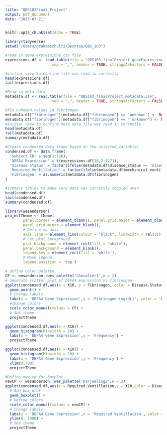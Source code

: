 ```yaml
---
title: "QBS103Final_Project"
output: pdf_document
date: "2023-07-21"
---
```


```r
knitr::opts_chunk$set(echo = TRUE)
```

```r
library(tidyverse)
setwd("/Users/grahamschultz/Desktop/QBS_103")
```

```r
#read in gene expressions csv file
expressions.df <- read.table(file = "QBS103_finalProject_geneExpression.csv",
                     sep = ",", header = TRUE, stringsAsFactors = FALSE, na.strings = c("unknown"," unknown"))

#initial view to confirm file was read in correctly
head(expressions.df)
tail(expressions.df)
```

```r
#Read in meta data
metadata.df <- read.table(file = "QBS103_finalProject_metadata.csv",
                     sep = ",", header = TRUE, stringsAsFactors = FALSE)

#fix nuknown values in fibrinogen
metadata.df["fibrinogen"][metadata.df["fibrinogen"] == "unknown"] <- NA
metadata.df["fibrinogen"][metadata.df["fibrinogen"] == " unknown"] <- NA
#Iniital view to confirm meta data file was read in correctly
head(metadata.df)
tail(metadata.df)
summary(metadata.df)
```


```r
#Create condensed data frame based on the selected variables
condensed.df <- data.frame(
  'Subject ID' = seq(1:126),
  'DEFA4 Expression' = t(expressions.df[10,2:127]),
  'Disease Status' = factor(ifelse(metadata.df$disease_status == 'disease state: non-COVID-19','Negative','Positive')),
  'Required Ventillation' = factor(ifelse(metadata.df$mechanical_ventilation == ' yes','Yes','No')),
  'Fibrinogen' = as.numeric(metadata.df$fibrinogen)
)

#summary tables to make sure data was correctly coppied over
head(condensed.df)
tail(condensed.df)
summary(condensed.df)
```

```r
library(wesanderson)
projectTheme <- theme(
        panel.border = element_blank(), panel.grid.major = element_blank(),
        panel.grid.minor = element_blank(), 
        # Define my axis
        axis.line = element_line(colour = "black", linewidth = rel(1)),
        # Set plot background
        plot.background = element_rect(fill = "white"),
        panel.background = element_blank(),
        legend.key = element_rect(fill = 'white'), 
        # Move legend
        legend.position = 'top')

# Define color palette
CP <- wesanderson::wes_palette('Chevalier1',n = 2)
# Generate scatter plot of DEFA4 expression vs fibrinogen
ggplot(condensed.df,aes(x = X10, y = Fibrinogen, color = Disease.Status)) + 
  geom_point() +
  # Change labels
  labs(x = 'DEFA4 Gene Expression',y = 'Fibrinogen (mg/dL)', color = 'Disease Status') +
  #change colors
  scale_color_manual(values = CP) +
  # Set theme
  projectTheme
```

```r
ggplot(condensed.df,aes(x = X10)) + 
  geom_histogram(binwidth = 20) +
  labs(x = 'DEFA4 Gene Expression',y = 'Frequency') +
  projectTheme
```

```r
ggplot(condensed.df,aes(x = X10)) + 
  geom_histogram(binwidth = 10) +
  labs(x = 'DEFA4 Gene Expression',y = 'Frequency') +
  xlim(0,700)
  projectTheme
```

```r
#Define new cp for boxplot
newCP <- wesanderson::wes_palette('Darjeeling2',n = 2)
ggplot(condensed.df,aes(x = Required.Ventillation,y = X10,color = Disease.Status)) +
  # Add box plot
  geom_boxplot() +
  # Define colors 
  scale_color_manual(values = newCP) +
  # Change labels
  labs(y = 'DEFA4 Gene Expression',x = 'Required Ventillation', color = 'Disease Status') +
  ylim(0, 1000) +
  # Set theme
  projectTheme
```
